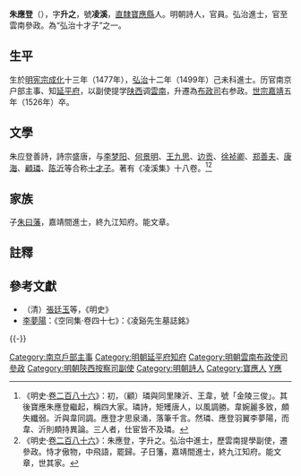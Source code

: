 {{明清人物信息框
| 姓名 = 朱應登
| 原名 =
| 圖片名稱 = 
| 圖片大小 = 220px
| 圖片說明 = 
| 最高職務 = 雲南布政使司參政
| 最高散阶 =
| 國家 = 大明
| 爵位 =
| 籍貫 = [[南直隸|直隸]][[寶應縣|寶應縣]]
| 族裔 = 漢族
| 旗籍 = 
| 字號 = 字升之，號凌溪
| 室名 = 
| 諡號 = 
| 出生日期 = 成化十三年（1477年）
| 出生地點 = 
| 逝世日期 = 嘉靖五年（1526年）
| 逝世地點 = 
| 墓葬 =
| 配偶 =
| 親屬 = 子 [[朱曰藩|朱曰藩]]
| 出身 = 
*弘治十二年（1499年）己未科進士出身
| 經歷 = 
| 著作 =
*《凌溪集》十八卷
}}

'''朱應登'''（{{bd|1477年||1526年|catIdx=Z}}），字'''升之'''，號'''凌溪'''，[[南直隸|直隸]][[寶應縣|寶應縣]]人。明朝詩人，官員。弘治進士，官至雲南參政。為“弘治十才子”之一。

==生平==
生於[[明宪宗|明宪宗]][[成化|成化]]十三年（1477年），[[弘治|弘治]]十二年（1499年）己未科進士。历官南京户部主事、知[[延平府|延平府]]，以副使提学[[陕西|陕西]]调[[雲南|雲南]]，升遷為[[布政司|布政司]]右参政。[[明世宗|世宗]][[嘉靖|嘉靖]]五年（1526年）卒。

==文學==
朱应登善詩，詩宗盛唐，与[[李梦阳|李梦阳]]、[[何景明|何景明]]、[[王九思|王九思]]、[[边贡|边贡]]、[[徐祯卿|徐祯卿]]、[[郑善夫|郑善夫]]、[[康海|康海]]、[[顧璘|顧璘]]、[[陈沂|陈沂]]等合称[[十才子|十才子]]。著有《凌溪集》十八卷。<ref>《明史·[[s:明史/卷286|卷二百八十六]]》：初，（顧）璘與同里陳沂、王韋，號「金陵三俊」。其後寶應朱應登繼起，稱四大家。璘詩，矩矱唐人，以風調勝。韋婉麗多致，頗失纖弱。沂與韋同調。應登才思泉涌，落筆千言。然璘、應登羽翼李夢陽，而韋、沂則頗持異論。三人者，仕宦皆不及璘。</ref><ref>《明史·[[s:明史/卷286|卷二百八十六]]》：朱應登，字升之。弘治中進士，歷雲南提學副使，遷參政。恃才傲物，中飛語，罷歸。子日籓，嘉靖間進士，終九江知府。能文章，世其家。</ref>

==家族==
子[[朱曰藩|朱曰藩]]，嘉靖間進士，終九江知府。能文章。

==註釋==
{{reflist}}

==參考文獻==
*（清）[[張廷玉|張廷玉]]等，《明史》
*[[李夢陽|李夢陽]]：《空同集·卷四十七》：《凌谿先生墓誌銘》

{{-}}
{{並稱|江北四子|[[景暘|景暘]] - [[趙鶴|趙鶴]] - [[蔣山卿|蔣山卿]] - [[朱應登|朱應登]]}}
{{並稱|弘治十才子|[[李夢陽|李夢陽]] - [[何景明|何景明]] - [[徐禎卿|徐禎卿]] - [[邊貢|邊貢]] - [[朱应登|朱應登]] - [[顧璘|顧璘]] - [[陳沂_(正德進士)|陳沂]] - [[鄭善夫|鄭善夫]] - [[康海|康海]] - [[王九思|王九思]]}}
{{弘治十二年己未科殿試金榜}}
{{DEFAULTSORT:Zhu朱}}
[[Category:南京戶部主事|Category:南京戶部主事]]
[[Category:明朝延平府知府|Category:明朝延平府知府]]
[[Category:明朝雲南布政使司參政|Category:明朝雲南布政使司參政]]
[[Category:明朝陝西按察司副使|Category:明朝陝西按察司副使]]
[[Category:明朝詩人|Category:明朝詩人]]
[[Category:寶應人|Category:寶應人]]
[[Category:朱姓|Y應]]